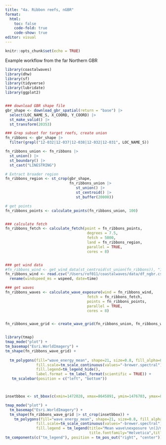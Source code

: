 ```yaml
---
title: "4a. Ribbon reefs, nGBR"
format:
  html:
    toc: false
    code-fold: true
    code-show: true
editor: visual
---
```


```r
knitr::opts_chunk$set(echo = TRUE)
```

Example workflow from the far Northern GBR

```r


library(coastalwaves)
library(dhw)
library(sf)
library(tidyverse)
library(lubridate)
library(ggplot2)


### download GBR shape file
gbr_shape <- download_gbr_spatial(return = "base") |>
  select(LOC_NAME_S, X_COORD, Y_COORD) |> 
  st_make_valid() |> 
  st_transform(20353)

### Grep subset for target reefs, create union
fn_ribbons <- gbr_shape |> 
  filter(grepl("12-032|12-037|12-038|12-032|12-031", LOC_NAME_S))

fn_ribbons_union <- fn_ribbons |>
  st_union() |>
  st_boundary() |>
  st_cast("LINESTRING")

# Extract broader region
fn_ribbons_region <- st_crop(gbr_shape, 
                             fn_ribbons_union |>
                                st_union() |> 
                                st_centroid() |> 
                                st_buffer(20000))

# get points
fn_ribbons_points <- calculate_points(fn_ribbons_union, 100)


### calculate fetch
fn_ribbons_fetch <- calculate_fetch(point = fn_ribbons_points, 
                                     degrees = 7.5, 
                                     fetch = 5000, 
                                     land = fn_ribbons_region, 
                                     parallel = TRUE, 
                                     cores = 8)


### get wind data
#fn_ribbons_wind <- get_wind_data(st_centroid(st_union(fn_ribbons)), "1989-09-01", "1989-09-10")
fn_ribbons_wind <- read.csv("/Users/rof011/coastalwaves/data/df_ngbr.csv") |> 
  rename(windspeed_ms = wspeed, date=time)

### get waves
fn_ribbons_waves <- calculate_wave_exposure(wind = fn_ribbons_wind, 
                                     fetch = fn_ribbons_fetch, 
                                     points = fn_ribbons_points, 
                                     parallel = TRUE, 
                                     cores = 8) 


fn_ribbons_wave_grid <- create_wave_grid(fn_ribbons_union, fn_ribbons_waves, interval = 100, width = 100)


library(tmap) 
tmap_mode("plot") +
tm_basemap("Esri.WorldImagery") +
tm_shape(fn_ribbons_wave_grid) +
  
  tm_polygons(fill="wave_energy_mean", shape=21, size=0.8, fill_alpha=0.8,
              fill.scale=tm_scale_continuous(values="-brewer.spectral"),
              fill.legend=tm_legend_hide(),
              label.format = tm_label_format(scientific = TRUE)) +
   tm_scalebar(position = c("left", "bottom"))




```

```r


insetbbox <- st_bbox(c(xmin=1472028, xmax=8645891, ymin=1476703, ymax=8648071)) 

tmap_mode("plot") +
  tm_basemap("Esri.WorldImagery") +
  tm_shape(fn_ribbons_wave_grid |> st_crop(insetbbox)) +
    tm_polygons(fill="wave_energy_mean", shape=21, size=0.8, fill_alpha=0.8,
              fill.scale=tm_scale_continuous(values="-brewer.spectral"),
              fill.legend = tm_legend(title="Mean wave\nexposure \n(J/m/s)",
                                      title.fontfamily="Helvetica",title.size=1)) +
tm_components(c("tm_legend"), position = tm_pos_out("right", "center"))#, bg.color = "grey95")



```
